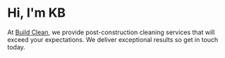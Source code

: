 # Hi, I'm KB

At [Build Clean](https://builder.bookipi.com/pages/build-clean), we provide post-construction cleaning services that will exceed your expectations. We deliver exceptional results so get in touch today.

